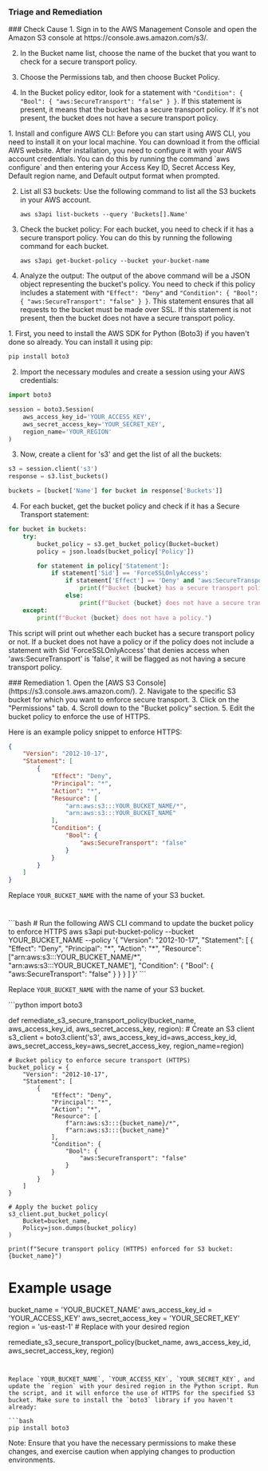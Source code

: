 
### Triage and Remediation
<Tabs>

<Tab title='Cause'>
### Check Cause
<AccordionGroup>
<Accordion title='Using Console' defaultOpen='true'>
1. Sign in to the AWS Management Console and open the Amazon S3 console at https://console.aws.amazon.com/s3/.
   
2. In the Bucket name list, choose the name of the bucket that you want to check for a secure transport policy.

3. Choose the Permissions tab, and then choose Bucket Policy. 

4. In the Bucket policy editor, look for a statement with `"Condition": { "Bool": { "aws:SecureTransport": "false" } }`. If this statement is present, it means that the bucket has a secure transport policy. If it's not present, the bucket does not have a secure transport policy.
</Accordion>

<Accordion title='Using CLI'>
1. Install and configure AWS CLI: Before you can start using AWS CLI, you need to install it on your local machine. You can download it from the official AWS website. After installation, you need to configure it with your AWS account credentials. You can do this by running the command `aws configure` and then entering your Access Key ID, Secret Access Key, Default region name, and Default output format when prompted.

2. List all S3 buckets: Use the following command to list all the S3 buckets in your AWS account.

   ```
   aws s3api list-buckets --query 'Buckets[].Name'
   ```

3. Check the bucket policy: For each bucket, you need to check if it has a secure transport policy. You can do this by running the following command for each bucket.

   ```
   aws s3api get-bucket-policy --bucket your-bucket-name
   ```

4. Analyze the output: The output of the above command will be a JSON object representing the bucket's policy. You need to check if this policy includes a statement with `"Effect": "Deny"` and `"Condition": { "Bool": { "aws:SecureTransport": "false" } }`. This statement ensures that all requests to the bucket must be made over SSL. If this statement is not present, then the bucket does not have a secure transport policy.
</Accordion>

<Accordion title='Using Python'>
1. First, you need to install the AWS SDK for Python (Boto3) if you haven't done so already. You can install it using pip:

```python
pip install boto3
```

2. Import the necessary modules and create a session using your AWS credentials:

```python
import boto3

session = boto3.Session(
    aws_access_key_id='YOUR_ACCESS_KEY',
    aws_secret_access_key='YOUR_SECRET_KEY',
    region_name='YOUR_REGION'
)
```

3. Now, create a client for 's3' and get the list of all the buckets:

```python
s3 = session.client('s3')
response = s3.list_buckets()

buckets = [bucket['Name'] for bucket in response['Buckets']]
```

4. For each bucket, get the bucket policy and check if it has a Secure Transport statement:

```python
for bucket in buckets:
    try:
        bucket_policy = s3.get_bucket_policy(Bucket=bucket)
        policy = json.loads(bucket_policy['Policy'])

        for statement in policy['Statement']:
            if statement['Sid'] == 'ForceSSLOnlyAccess':
                if statement['Effect'] == 'Deny' and 'aws:SecureTransport' in statement['Condition']['Bool'] and statement['Condition']['Bool']['aws:SecureTransport'] == 'false':
                    print(f"Bucket {bucket} has a secure transport policy.")
                else:
                    print(f"Bucket {bucket} does not have a secure transport policy.")
    except:
        print(f"Bucket {bucket} does not have a policy.")
```

This script will print out whether each bucket has a secure transport policy or not. If a bucket does not have a policy or if the policy does not include a statement with Sid 'ForceSSLOnlyAccess' that denies access when 'aws:SecureTransport' is 'false', it will be flagged as not having a secure transport policy.
</Accordion>

</AccordionGroup>
</Tab>
<Tab title='Remediation'>
### Remediation

<AccordionGroup>
<Accordion title='Using Console' defaultOpen='true'>
1. Open the [AWS S3 Console](https://s3.console.aws.amazon.com/).
2. Navigate to the specific S3 bucket for which you want to enforce secure transport.
3. Click on the "Permissions" tab.
4. Scroll down to the "Bucket policy" section.
5. Edit the bucket policy to enforce the use of HTTPS.

Here is an example policy snippet to enforce HTTPS:

```json
{
    "Version": "2012-10-17",
    "Statement": [
        {
            "Effect": "Deny",
            "Principal": "*",
            "Action": "*",
            "Resource": [
                "arn:aws:s3:::YOUR_BUCKET_NAME/*",
                "arn:aws:s3:::YOUR_BUCKET_NAME"
            ],
            "Condition": {
                "Bool": {
                    "aws:SecureTransport": "false"
                }
            }
        }
    ]
}
```


Replace `YOUR_BUCKET_NAME` with the name of your S3 bucket.

#
</Accordion>

<Accordion title='Using CLI'>
```bash
# Run the following AWS CLI command to update the bucket policy to enforce HTTPS
aws s3api put-bucket-policy --bucket YOUR_BUCKET_NAME --policy '{
  "Version": "2012-10-17",
  "Statement": [
    {
      "Effect": "Deny",
      "Principal": "*",
      "Action": "*",
      "Resource": ["arn:aws:s3:::YOUR_BUCKET_NAME/*", "arn:aws:s3:::YOUR_BUCKET_NAME"],
      "Condition": {
        "Bool": {
          "aws:SecureTransport": "false"
        }
      }
    }
  ]
}'
```


Replace `YOUR_BUCKET_NAME` with the name of your S3 bucket.
</Accordion>

<Accordion title='Using Python'>
```python
import boto3

def remediate_s3_secure_transport_policy(bucket_name, aws_access_key_id, aws_secret_access_key, region):
    # Create an S3 client
    s3_client = boto3.client('s3', aws_access_key_id=aws_access_key_id, aws_secret_access_key=aws_secret_access_key, region_name=region)

    # Bucket policy to enforce secure transport (HTTPS)
    bucket_policy = {
        "Version": "2012-10-17",
        "Statement": [
            {
                "Effect": "Deny",
                "Principal": "*",
                "Action": "*",
                "Resource": [
                    f"arn:aws:s3:::{bucket_name}/*",
                    f"arn:aws:s3:::{bucket_name}"
                ],
                "Condition": {
                    "Bool": {
                        "aws:SecureTransport": "false"
                    }
                }
            }
        ]
    }

    # Apply the bucket policy
    s3_client.put_bucket_policy(
        Bucket=bucket_name,
        Policy=json.dumps(bucket_policy)
    )

    print(f"Secure transport policy (HTTPS) enforced for S3 bucket: {bucket_name}")

# Example usage
bucket_name = 'YOUR_BUCKET_NAME'
aws_access_key_id = 'YOUR_ACCESS_KEY'
aws_secret_access_key = 'YOUR_SECRET_KEY'
region = 'us-east-1'  # Replace with your desired region

remediate_s3_secure_transport_policy(bucket_name, aws_access_key_id, aws_secret_access_key, region)
```


Replace `YOUR_BUCKET_NAME`, `YOUR_ACCESS_KEY`, `YOUR_SECRET_KEY`, and update the `region` with your desired region in the Python script. Run the script, and it will enforce the use of HTTPS for the specified S3 bucket. Make sure to install the `boto3` library if you haven't already:

```bash
pip install boto3
```

Note: Ensure that you have the necessary permissions to make these changes, and exercise caution when applying changes to production environments.
</Accordion>

</AccordionGroup>
</Tab>
</Tabs>
